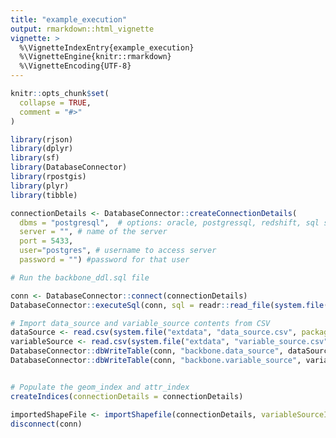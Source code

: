 ```yaml
---
title: "example_execution"
output: rmarkdown::html_vignette
vignette: >
  %\VignetteIndexEntry{example_execution}
  %\VignetteEngine{knitr::rmarkdown}
  %\VignetteEncoding{UTF-8}
---
```


```r
knitr::opts_chunk$set(
  collapse = TRUE,
  comment = "#>"
)
```

```r
library(rjson)
library(dplyr)
library(sf)
library(DatabaseConnector)
library(rpostgis)
library(plyr)
library(tibble)
```

```r
connectionDetails <- DatabaseConnector::createConnectionDetails(
  dbms = "postgresql",  # options: oracle, postgressql, redshift, sql server, pdw, netezza, bigquery, sqlite
  server = "", # name of the server
  port = 5433,
  user="postgres", # username to access server
  password = "") #password for that user

# Run the backbone_ddl.sql file

conn <- DatabaseConnector::connect(connectionDetails)
DatabaseConnector::executeSql(conn, sql = readr::read_file(system.file("sql", "backbone_ddl.sql", package="GIS")))

# Import data_source and variable_source contents from CSV
dataSource <- read.csv(system.file("extdata", "data_source.csv", package="GIS"))
variableSource <- read.csv(system.file("extdata", "variable_source.csv", package="GIS"))
DatabaseConnector::dbWriteTable(conn, "backbone.data_source", dataSource, row.names = FALSE, append = TRUE)
DatabaseConnector::dbWriteTable(conn, "backbone.variable_source", variableSource, row.names = FALSE, append = TRUE)


# Populate the geom_index and attr_index
createIndices(connectionDetails = connectionDetails)

importedShapeFile <- importShapefile(connectionDetails, variableSourceId = 157)
disconnect(conn)
```
